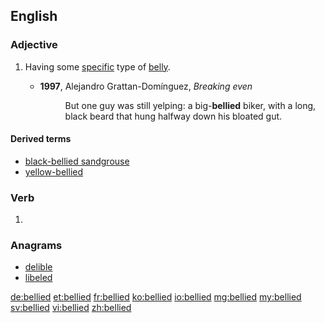 ==English==

===Adjective===
{{en-adj|-}}

# {{context|in combination|lang=en}} Having some [[specific]] type of [[belly]].
#* '''1997''', Alejandro Grattan-Domínguez, ''Breaking even‎''
#*: But one guy was still yelping: a big-'''bellied''' biker, with a long, black beard that hung halfway down his bloated gut.

====Derived terms====
* [[black-bellied sandgrouse]]
* [[yellow-bellied]]

===Verb===
{{head|en}}

# {{en-past of|belly}}

===Anagrams===
* [[delible#English|delible]]
* [[libeled#English|libeled]]

[[de:bellied]]
[[et:bellied]]
[[fr:bellied]]
[[ko:bellied]]
[[io:bellied]]
[[mg:bellied]]
[[my:bellied]]
[[sv:bellied]]
[[vi:bellied]]
[[zh:bellied]]